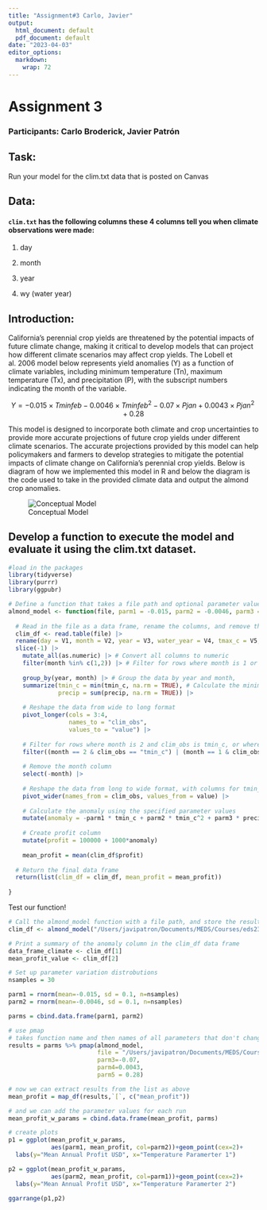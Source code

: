 ```yaml
---
title: "Assignment#3 Carlo, Javier"
output:
  html_document: default
  pdf_document: default
date: "2023-04-03"
editor_options:
  markdown:
    wrap: 72
---
```


# Assignment 3

### Participants: Carlo Broderick, Javier Patrón

## Task:

Run your model for the clim.txt data that is posted on Canvas

## Data:

#### `clim.txt` has the following columns these 4 columns tell you when climate observations were made:

1.  day

2.  month

3.  year

4.  wy (water year)

## Introduction:

California's perennial crop yields are threatened by the potential
impacts of future climate change, making it critical to develop models
that can project how different climate scenarios may affect crop yields.
The Lobell et al. 2006 model below represents yield anomalies (Y) as a
function of climate variables, including minimum temperature (Tn),
maximum temperature (Tx), and precipitation (P), with the subscript
numbers indicating the month of the variable.

$$Y=−0.015×Tminfeb​​−0.0046×Tminfeb^2​−0.07×Pjan​+0.0043×Pjan^2​+0.28$$

This model is designed to incorporate both climate and crop
uncertainties to provide more accurate projections of future crop yields
under different climate scenarios. The accurate projections provided by
this model can help policymakers and farmers to develop strategies to
mitigate the potential impacts of climate change on California's
perennial crop yields. Below is diagram of how we implemented this model
in R and below the diagram is the code used to take in the provided
climate data and output the almond crop anomalies.

![Conceptual Model](Almond%20Diagram.png)

## Develop a function to execute the model and evaluate it using the clim.txt dataset.

```r
#load in the packages
library(tidyverse)
library(purrr)
library(ggpubr)
```

```r

# Define a function that takes a file path and optional parameter values
almond_model <- function(file, parm1 = -0.015, parm2 = -0.0046, parm3 = -0.07, parm4 = 0.0043, parm5 = 0.28){
  
  # Read in the file as a data frame, rename the columns, and remove the first row
  clim_df <- read.table(file) |> 
  rename(day = V1, month = V2, year = V3, water_year = V4, tmax_c = V5, tmin_c = V6, precip = V7) |> 
  slice(-1) |> 
    mutate_all(as.numeric) |> # Convert all columns to numeric
    filter(month %in% c(1,2)) |> # Filter for rows where month is 1 or 2
    
    group_by(year, month) |> # Group the data by year and month,
    summarize(tmin_c = min(tmin_c, na.rm = TRUE), # Calculate the minimum tmin_c and total precip for each group
              precip = sum(precip, na.rm = TRUE)) |> 
    
    # Reshape the data from wide to long format
    pivot_longer(cols = 3:4,
                 names_to = "clim_obs",
                 values_to = "value") |> 
    
    # Filter for rows where month is 2 and clim_obs is tmin_c, or where month is 1 and clim_obs is precip
    filter((month == 2 & clim_obs == "tmin_c") | (month == 1 & clim_obs == "precip")) |> 
    
    # Remove the month column
    select(-month) |> 
    
    # Reshape the data from long to wide format, with columns for tmin_c and precip
    pivot_wider(names_from = clim_obs, values_from = value) |> 
    
    # Calculate the anomaly using the specified parameter values
    mutate(anomaly = -parm1 * tmin_c + parm2 * tmin_c^2 + parm3 * precip + parm4 * precip^2 + parm5) |>
    
    # Create profit column
    mutate(profit = 100000 + 1000*anomaly)
    
    mean_profit = mean(clim_df$profit)
  
  # Return the final data frame
  return(list(clim_df = clim_df, mean_profit = mean_profit))
  
}

```

Test our function!

```r

# Call the almond_model function with a file path, and store the result in a new data frame}
clim_df <- almond_model("/Users/javipatron/Documents/MEDS/Courses/eds230/assignments/assignment2/clim.txt")

# Print a summary of the anomaly column in the clim_df data frame
data_frame_climate <- clim_df[1]
mean_profit_value <- clim_df[2]
```

```r
# Set up parameter variation distrobutions
nsamples = 30

parm1 = rnorm(mean=-0.015, sd = 0.1, n=nsamples)
parm2 = rnorm(mean=-0.0046, sd = 0.1, n=nsamples)

parms = cbind.data.frame(parm1, parm2)

# use pmap 
# takes function name and then names of all parameters that don't change
results = parms %>% pmap(almond_model,
                         file = "/Users/javipatron/Documents/MEDS/Courses/eds230/assignments/assignment2/clim.txt",
                         parm3=-0.07, 
                         parm4=0.0043, 
                         parm5 = 0.28)
```

```r
# now we can extract results from the list as above
mean_profit = map_df(results,`[`, c("mean_profit"))

# and we can add the parameter values for each run
mean_profit_w_params = cbind.data.frame(mean_profit, parms)
```

```r
# create plots
p1 = ggplot(mean_profit_w_params, 
            aes(parm1, mean_profit, col=parm2))+geom_point(cex=2)+
  labs(y="Mean Annual Profit USD", x="Temperature Paramerter 1")

p2 = ggplot(mean_profit_w_params, 
            aes(parm2, mean_profit, col=parm1))+geom_point(cex=2)+
  labs(y="Mean Annual Profit USD", x="Temperature Paramerter 2")

ggarrange(p1,p2)
```

